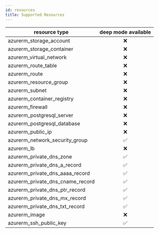 ```yaml
---
id: resources
title: Supported Resources
---
```


|resource type|deep mode available|
|---|:-:|
| azurerm_storage_account | ❌ |
| azurerm_storage_container | ❌ |
| azurerm_virtual_network | ❌ |
| azurerm_route_table | ❌ |
| azurerm_route | ❌ |
| azurerm_resource_group | ❌ |
| azurerm_subnet | ❌ |
| azurerm_container_registry | ❌ |
| azurerm_firewall | ❌ |
| azurerm_postgresql_server | ❌ |
| azurerm_postgresql_database | ❌ |
| azurerm_public_ip | ❌ |
| azurerm_network_security_group | ✅ |
| azurerm_lb | ❌ |
| azurerm_private_dns_zone | ✅ |
| azurerm_private_dns_a_record | ✅ |
| azurerm_private_dns_aaaa_record | ✅ |
| azurerm_private_dns_cname_record | ✅ |
| azurerm_private_dns_ptr_record | ✅ |
| azurerm_private_dns_mx_record | ✅ |
| azurerm_private_dns_txt_record | ✅ |
| azurerm_image | ❌ |
| azurerm_ssh_public_key | ✅ |
